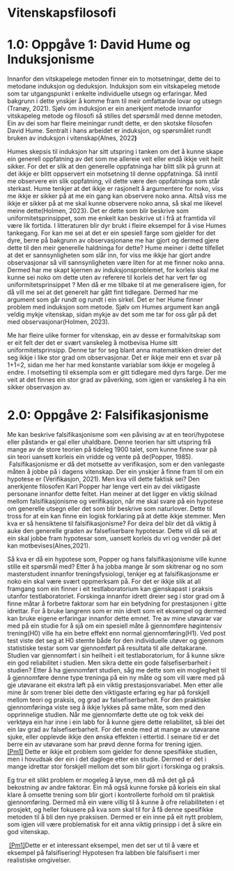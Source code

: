 # Vitenskapsfilosofi

# 1.0: Oppgåve 1: David Hume og Induksjonisme

Innanfor den vitskapelege metoden finner ein to motsetningar, dette dei to metodane induksjon og deduksjon. Induksjon som ein vitskapeleg metode som tar utgangspunkt i enkelte individuelle utsegn og erfaringar. Med bakgrunn i dette ynskjer å komme fram til meir omfattande lovar og utsegn (Tranøy, 2021). Sjølv om induksjon er ein anerkjent metode innanfor vitskapeleg metode og filosofi så stilles det spørsmål med denne metoden. Ein av dei som har fleire meiningar rundt dette, er den skotske filosofen David Hume. Sentralt i hans arbeidet er induksjon, og spørsmålet rundt bruken av induksjon i vitenskap(Alnes, 2022**)**  

Humes skepsis til induksjon har sitt utspring i tanken om det å kunne skape ein generell oppfatning av det som me allereie veit eller endå ikkje veit heilt sikker. For det er slik at den generelle oppfatninga har blitt slik på grunn at det ikkje er blitt oppservert ein motsetning til denne oppfatninga. Så inntil me observere ein slik oppfatning, vil dette være den oppfatninga som står sterkast. Hume tenkjer at det ikkje er rasjonelt å argumentere for noko, viss me ikkje er sikker på at me ein gang kan observere noko anna. Altså viss me ikkje er sikker på at me skal kunne observere noko anna, så skal me likevel meine dette(Holmen, 2023). Det er dette som blir beskrive som uniformitetsprinsippet, som me enkelt kan beskrive ut i frå at framtida vil være lik fortida. I litteraturen blir dyr brukt i fleire eksempel for å vise Humes tankegang. For kan me sei at det er ein spesiell farge som gjelder for det dyre, berre på bakgrunn av observasjonane me har gjort og dermed gjere dette til den meir generelle haldninga for dette? Hume meiner i dette tilfellet at det er sannsynligheten som slår inn, for viss me ikkje har gjort andre observasjonar så vill sannsynligheten være liten for at me finner noko anna. Dermed har me skapt kjernen av induksjonsproblemet, for korleis skal me kunne sei noko om dette uten av referere til korleis det har vert før og uniformitetsprinsippet ? Men då er me tilbake til at me generalisere igjen, for då vill me sei at det generelt har gått fint tidlegare. Dermed har me argument som går rundt og rundt i ein sirkel. Det er her Hume finner problem med induksjon som metode. Sjølv om Humes argument kan angå veldig mykje vitenskap, sidan mykje av det som me tar for oss går på det med observasjonar(Holmen, 2023).

Me har fleire ulike former for vitenskap, ein av desse er formalvitskap som er eit felt der det er svært vanskeleg å motbevisa Hume sitt uniformitetsprinsipp. Denne tar for seg blant anna matematikken dreier det seg ikkje i like stor grad om observasjonar. Det er ikkje meir enn et svar på 1+1=2, sidan me her har med konstante variablar som ikkje er mogeleg å endre. I motsetting til eksempla som er gitt tidlegare med dyrs farge. Der me veit at det finnes ein stor grad av påverking, som igjen er vanskeleg å ha ein sikker observasjon av.

# 2.0: Oppgåve 2: Falsifikasjonisme

Me kan beskrive falsifikasjonisme som «en påvising av at en teori/hypotese eller påstand» er gal eller uhaldbare. Denne teorien har sitt utspring frå mange av de store teorien på tideleg 1900 talet, som kunne finne svar på sin teori uansett korleis ein vridde og vente på de(Popper, 1985).  Falsifikasjonisme er då det motsette av verifikasjon, som er den vanlegaste måten å jobbe på i dagens vitenskap. Der ein ynskjer å finne fram til om ein hypotese er (Verifikasjon, 2021). Men kva vill dette faktisk sei? Den anerkjente filosofen Karl Popper har lenge vert ein av dei viktigaste personane innanfor dette feltet. Han meiner at det ligger en viktig skilnad mellom falsifikasjonisme og verifikasjon, når me skal svare på ein hypotese om generelle utsegn eller det som blir beskrive som naturlover. Dette til tross for at ein kan finne ein logisk forklaring på at dette ikkje stemmer. Men kva er så hensiktene til falsifikasjonisme? For deira del blir det då viktig å auke den generelle graden av falsefiserbare hypotesar. Dette vil då sei at ein skal jobbe fram hypotesar som, uansett korleis du vri og vender på det kan motbevises(Alnes,2021).

Så kva er då ein hypotese som, Popper og hans falsifikasjonisme ville kunne stille eit spørsmål med? Etter å ha jobba mange år som skitrenar og no som masterstudent innanfor treningsfysiologi, tenkjer eg at falsifikasjonsme er noko ein skal være svært oppmerksam på. For det er ikkje slik at all framgang som ein finner i eit testlaboratorium kan gjenskapast i praksis utanfor testlaboratoriet. Forskinga innanfor idrett dreier seg i stor grad om å finne måtar å forbetre faktorar som har ein betydning for prestasjonen i gitte idrettar. For å bruke langrenn som er min idrett som eit eksempel og dermed kan bruke eigene erfaringar innanfor dette emnet. Tre av mine utøvarar var med på ein studie for å sjå om ein spesiell måte å gjennomføre høgintensiv trening(H0) ville ha ein betre effekt enn normal gjennomføring(H1). Ved post test viste det seg at H0 stemte både for den individuelle utøver og gjennom statistiske testar som var gjennomført på resultata til alle deltakarane. Studien var gjennomført i sin heilheit i eit testlaboratorium, for å kunne sikre ein god reliabilitet i studien. Men sikra dette ein gode falsefiserbarheit i studien? Etter å ha gjennomført studien, såg me dette som ein moglegheit til å gjennomføre denne type treninga på ein ny måte og som vill være med på gje utøvarane eit ekstra løft på ein viktig prestasjonsvariabel. Men etter alle mine år som trener blei dette den viktigaste erfaring eg har på forskjell mellom teori og praksis, og grad av falsefiserbarheit. For den praktiske gjennomføringa viste seg å ikkje lykkes på same måte, som med den opprinnelige studien. Når me gjennomførte dette ute og tok vekk dei verktøya ein har inne i ein labb for å kunne gjere dette reliabilitet, så blei det ein lav grad av falsefiserbarheit. For det ende med at mange av utøvarane sjuke, eller opplevde ikkje den ønska effekten i ettertid. I seinare tid er det berre ein av utøvarane som har prøvd denne forma for trening igjen. [\[Pm1\]](#_msocom_1) Dette er ikkje eit problem som gjelder for denne spesifikke studien, men i hovudsak der ein i det daglege etter ein studie. Dermed er det i mange idrettar stor forskjell mellom det som blir gjort i forskinga og praksis.

Eg trur eit slikt problem er mogeleg å løyse, men då må det gå på bekostning av andre faktorar. Ein må også kunne forske på korleis ein skal klare å omsette trening som blir gjort i kontrollerte forhold om til praktisk gjennomføring. Dermed må ein være villig til å kunne å ofre reliabiliteten i et prosjekt, og heller fokusere på kva som skal til for å få denne spesifikke metoden til å bli den nye praksisen. Dermed er ein inne på eit nytt problem, som igjen vill være problematisk for eit anna viktig prinsipp i det å sikre ein god vitenskap.

 [\[Pm1\]](#_msoanchor_1)Dette er et interessant eksempel, men det ser ut til å være et eksempel på falsifisering! Hypotesen fra labben ble falsifisert i mer realistiske omgivelser.
